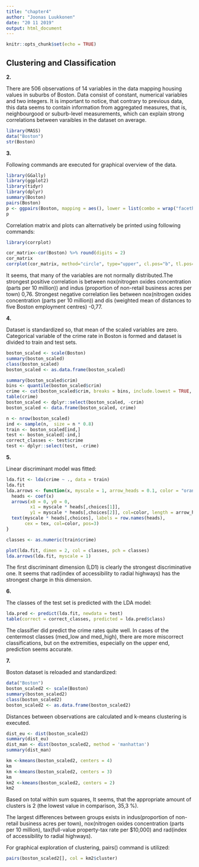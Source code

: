 ```yaml
---
title: "chapter4"
author: "Joonas Luukkonen"
date: "20 11 2019"
output: html_document
---
```


```r
knitr::opts_chunk$set(echo = TRUE)

```

## Clustering and Classification


**2.**

There are 506 observations of 14 variables in the data mapping housing values in suburbs of Boston. Data consist of constant, numerical variables and two integers. It is important to notice, that contrary to previous data, this data seems to contain information from aggregated measures, that is, neighbourgood or suburb-level measurements, which can explain strong correlations between varaibles in the dataset on average.

```r
library(MASS)
data("Boston")
str(Boston)

```



**3.** 

Following commands are executed for graphical overview of the data.

```r
library(GGally)
library(ggplot2)
library(tidyr) 
library(dplyr)
summary(Boston)
pairs(Boston)
p <- ggpairs(Boston, mapping = aes(), lower = list(combo = wrap("facethist", bins = 20)))
p
```

Correlation matrix and plots can alternatively be printed using following commands:

```r
library(corrplot)

cor_matrix<-cor(Boston) %>% round(digits = 2)
cor_matrix
corrplot(cor_matrix, method="circle", type="upper", cl.pos="b", tl.pos="d", tl.cex = 0.6)

```

It seems, that many of the variables are not normally distributed.The strongest positive correlation is between nox(nitrogen oxides concentration (parts per 10 million)) and indus (proportion of non-retail business acres per town) 0,76. Strongest negative correlation lies between nox(nitrogen oxides concentration (parts per 10 million)) and dis (weighted mean of distances to five Boston employment centres) -0,77.


**4.** 

Dataset is standardized so, that mean of the scaled variables are zero.
Categorical variable of the crime rate in Boston is formed and dataset is divided to train and test sets.

```r
boston_scaled <- scale(Boston)
summary(boston_scaled)
class(boston_scaled)
boston_scaled <- as.data.frame(boston_scaled)

summary(boston_scaled$crim)
bins <- quantile(boston_scaled$crim)
crime <- cut(boston_scaled$crim, breaks = bins, include.lowest = TRUE, labels = c("low", "med_low", "med_high", "high"))
table(crime)
boston_scaled <- dplyr::select(boston_scaled, -crim)
boston_scaled <- data.frame(boston_scaled, crime)

n <- nrow(boston_scaled)
ind <- sample(n,  size = n * 0.8)
train <- boston_scaled[ind,]
test <- boston_scaled[-ind,]
correct_classes <- test$crime
test <- dplyr::select(test, -crime)
```


**5.** 

Linear discriminant model was fitted:

``` r
lda.fit <- lda(crime ~ ., data = train)
lda.fit
lda.arrows <- function(x, myscale = 1, arrow_heads = 0.1, color = "orange", tex = 0.75, choices = c(1,2)){
  heads <- coef(x)
  arrows(x0 = 0, y0 = 0, 
         x1 = myscale * heads[,choices[1]], 
         y1 = myscale * heads[,choices[2]], col=color, length = arrow_heads)
  text(myscale * heads[,choices], labels = row.names(heads), 
       cex = tex, col=color, pos=3)
}

classes <- as.numeric(train$crime)

plot(lda.fit, dimen = 2, col = classes, pch = classes)
lda.arrows(lda.fit, myscale = 1)
```

The first discriminant dimension (LD1) is clearly the strongest discriminative one. It seems that rad(index of accessibility to radial highways) has the strongest charge in this dimension.


**6.** 

The classes of the test set is predicted with the LDA model:  


```r
lda.pred <- predict(lda.fit, newdata = test)
table(correct = correct_classes, predicted = lda.pred$class)
```

The classifier did predict the crime rates quite well. In cases of the centermost classes (med_low and med_high), there are more miscorrect classifications, but on the extremities, especially on the upper end, prediction seems accurate.


**7.** 

Boston dataset is reloaded and standardized:

```r
data("Boston")
boston_scaled2 <- scale(Boston)
summary(boston_scaled2)
class(boston_scaled2)
boston_scaled2 <- as.data.frame(boston_scaled2)
```


Distances between observations are calculated and k-means clustering is executed.

```r
dist_eu <- dist(boston_scaled2)
summary(dist_eu)
dist_man <- dist(boston_scaled2, method = 'manhattan')
summary(dist_man)

km <-kmeans(boston_scaled2, centers = 4)
km
km <-kmeans(boston_scaled2, centers = 3)
km
km2 <-kmeans(boston_scaled2, centers = 2)
km2
```

Based on total within sum squares, It seems, that the appropriate amount of clusters is 2 (the lowest value in comparison, 35,3 %).

The largest differences between groups exists in indus(proportion of non-retail business acres per town), nox(nitrogen oxides concentration (parts per 10 million), tax(full-value property-tax rate per \$10,000) and rad(index of accessibility to radial highways).


For graphical exploration of clustering, pairs() command is utilized:

```r
pairs(boston_scaled2[], col = km2$cluster)
```

